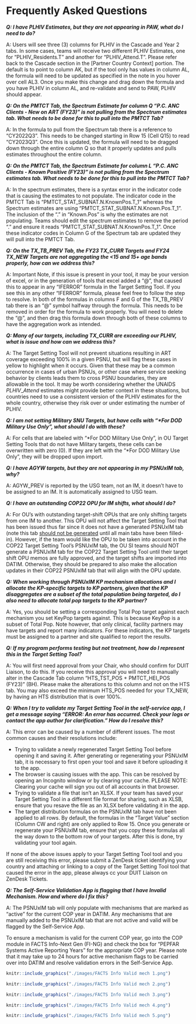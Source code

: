 # Frequently Asked Questions

***Q: I have PLHIV Estimates, but they are not appearing in PAW, what do I need to do?***

A: Users will see three (3) columns for PLHIV in the Cascade and Year 2 tabs. In some cases, teams will receive two different PLHIV Estimates, one for "PLHIV_Residents.T" and another for "PLHIV_Attend.T". Please refer back to the Cascade section in the  [Partner Country Context] portion. The default is to point to column AK, but if the tool only has values in column AL, the formula will need to be updated as specified in the note in you hover over cell AL3. Once you make this change and drag down the formula and you have PLHIV in column AL, and re-validate and send to PAW, PLHIV should appear.

***Q: On the PMTCT Tab, the Spectrum Estimate for column Q "P.C. ANC Clients - New on ART (FY23)" is not pulling from the Spectrum estimates tab. What needs to be done for this to pull into the PMTCT Tab?***

A: In the formula to pull from the Spectrum tab there is a reference to "CY2022Q3". This needs to be changed starting in Row 15 (Cell Q15) to read "CY2023Q3". Once this is updated, the formula will need to be dragged down through the entire column Q so that it properly updates and pulls estimates throughout the entire column.

***Q: On the PMTCT Tab, the Spectrum Estimate for column L "P.C. ANC Clients - Known Positive (FY23)" is not pulling from the Spectrum estimates tab. What needs to be done for this to pull into the PMTCT Tab?***

A: In the spectrum estimates, there is a syntax error in the indicator code that is causing the estimates to not populate. The indicator code in the PMTCT Tab is "PMTCT_STAT_SUBNAT.N.KnownPos.T_1" whereas the Spectrum estimates are using "PMTCT_STAT_SUBNAT.N.Known.Pos.T_1". The inclusion of the "." in "Known.Pos" is why the estimates are not populating. Teams should edit the spectrum estimates to remove the period "." and ensure it reads "PMTCT_STAT_SUBNAT.N.KnownPos.T_1". Once these indicator codes in Column G of the Spectrum tab are updated they will pull into the PMTCT Tab.

***Q: On the TX_TB_PREV Tab, the FY23 TX_CURR Targets and FY24 TX_NEW Targets are not aggregating the \<15 and 15+ age bands properly, how can we address this?***

A: Important Note, if this issue is present in your tool, it may be your version of excel, or in the generation of tools that excel added a "\@", that caused this to appear in any "IFERROR" formula in the Target Setting Tool. If you see this in any other "IFERROR" formula, please feel free to follow the step to resolve. In both of the formulas in columns F and G of the TX_TB_PREV tab there is an "\@" symbol halfway through the formula. This needs to be removed in order for the formula to work properly. You will need to delete the "\@", and then drag this formula down through both of these columns to have the aggregation work as intended.

***Q: Many of our targets, including TX_CURR are exceeding our PLHIV, what is issue and how can we address this?***

A: The Target Setting Tool will not prevent situations resulting in ART coverage exceeding 100% in a given PSNU, but will flag these cases in yellow to highlight when it occurs. Given that these may be a common occurrence in cases of urban PSNUs, or other case where service seeking behavior by clients leads them to cross PSNU boundaries, they are allowable in the tool. It may be worth considering whether the UNAIDS $PLHIV\_Attend$ estimates might provide better context in these situations, but countries need to use a consistent version of the PLHIV estimates for the whole country, otherwise they risk over or under estimating the number of PLHIV.

***Q: I am not setting Military SNU Targets, but have cells with "\*For DOD Military Use Only", what should I do with these?***

A: For cells that are labeled with "\*For DOD Military Use Only", in OU Target Setting Tools that do not have Military targets, these cells can be overwritten with zero (0). If they are left with the "\*For DOD Military Use Only", they will be dropped upon import.

***Q: I have AGYW targets, but they are not appearing in my PSNUxIM tab, why?***

A: AGYW_PREV is reported by the USG team, not an IM, it doesn't have to be assigned to an IM. It is automatically assigned to USG team.

<!-- #  ***Q: Cascade Tab "Patner Country Context" section column V "P.C. Est. ART Patients Tested for VLS" and column X "P.C. Est. Virally Suppressed ART Patients (FY22)" are blank, how should I fill these out or can I leave them blank?*** -->

<!-- # A: These two columns have been added and left blank for country teams to add in data, should they have reliable Host Country Data available to them. Should a team have access to this data, they should consult their PPM and DUIT Liaison prior to populating the columns. If a country does not have good Host Country Data VL data, the best way forward is likely to leave blank, and the Target Setting Tool will work with your PEPFAR TX_PVLS data on it's own. -->

***Q: I have an outstanding COP22 OPU for IM shifts, what should I do?***

A: For OU's with outstanding target-shift OPUs that are only shifting targets from one IM to another. This OPU will not affect the Target Setting Tool that has been issued thus far since it does not have a generated PSNUxIM tab (note this tab [should not be generated]{.underline} until all main tabs have been filled-in). However, if the team would like the OPU to be taken into account in the COP22 Target Setting Tool's PSNUxIM tab, the OU SI teams should NOT generate a PSNUxIM tab for the COP22 Target Setting Tool until their target shift OPU memos are fully approved, and the target shifts are imported into DATIM. Otherwise, they should be prepared to also make the allocation updates in their COP22 PSNUxIM tab that will align with the OPU update.

***Q: When working through PSNUxIM KP mechanism allocations and I allocate the KP-specific targets to KP partners, given that the KP disaggregates are a subset of the total population being targeted, do I also need to allocate total pop targets to the KP partner?***

A: Yes, you should be setting a corresponding Total Pop target against each mechanism you set KeyPop targets against. This is because KeyPop is a subset of Total Pop. Note however, that only clinical, facility partners may have targets and report many indicators. For these indicators, the KP targets must be assigned to a partner and site qualified to report the results.

```{=html}
<!-- # ***Q: Can you use FY24 Spectrum estimates to work through the Cascade tab?***

A: No, unless you receive approval from OGAC Leadership you should use FY22 Spectrum Data. Your target setting process for the COP23 Target Setting Tool should be to set FY24 targets based on where you are ending FY23. -->
```
```{=html}
<!-- ***Q: Why in the newly generated PSNUxIM tab are data-pack totals and roll up columns blank?***

A: Once you have regenerated your PSNUxIM tab from the Target Setting Tool Self-Service app, please open your newly regenerated tool, save your tool and close it. When you reopen your tool, it should populate your targets into that column. You will also need to drag down the formula in the far right "Target Values" section of the PSNUxIM tab to ensure all rows are populated with the proper formula. -->
```
***Q: If my program performs testing but not treatment, how do I represent this in the Target Setting Tool?***

A: You will first need approval from your Chair, who should confirm for DUIT Liaison, to do this. If you receive this approval you will need to manually alter in the Cascade Tab column "HTS_TST_POS + PMTCT_HEI_POS (FY23)" (BH). Please make the alterations to this column and not on the HTS tab. You may also exceed the minimum HTS_POS needed for your TX_NEW, by having an HTS distribution that is over 100%.

***Q: When I try to validate my Target Setting Tool in the self-service app, I get a message saying "ERROR: An error has occurred. Check your logs or contact the app author for clarification." How do I resolve this?***

A: This error can be caused by a number of different issues. The most common causes and their resolutions include:

-   Trying to validate a newly regenerated Target Setting Tool before opening it and saving it. After generating or regenerating your PSNUxIM tab, it is necessary to first open your tool and save it before uploading it to the app.
-   The browser is causing issues with the app. This can be resolved by opening an Incognito window or by clearing your cache. PLEASE NOTE: Clearing your cache will sign you out of all accounts in that browser.
-   Trying to validate a file that isn't an XLSX. If your team has saved your Target Setting Tool in a different file format for sharing, such as XLSB, ensure that you resave the file as an XLSX before validating it in the app.
-   The target distribution formulas on the PSNUxIM tab have not been applied to all rows. By default, the formulas in the "Target Value" section (Column CW and right) are only applied to Row 15. Once you generate or regenerate your PSNUxIM tab, ensure that you copy these formulas all the way down to the bottom row of your targets. After this is done, try validating your tool again.

If none of the above issues apply to your Target Setting Tool tool and you are still receiving this error, please submit a ZenDesk ticket identifying your country and attaching or linking to a copy of the Target Setting Tool tool that caused the error in the app, please always cc your DUIT Liaison on ZenDesk Tickets.

***Q: The Self-Service Validation App is flagging that I have Invalid Mechanism. How and where do I fix this?***

A: The PSNUxIM tab will only populate with mechanisms that are marked as "active" for the current COP year in DATIM. Any mechanisms that are manually added to the PSNUxIM tab that are not active and valid will be flagged by the Self-Service App.

To ensure a mechanism is valid for the current COP year, go into the COP module in FACTS Info-Next Gen (FI-NG) and check the box for "PEPFAR Systems Active Reporting Years" for the appropriate COP year. Please note that it may take up to 24 hours for active mechanism flags to be carried over into DATIM and resolve validation errors in the Self-Service App.

```r
knitr::include_graphics("./images/FACTS Info Valid mech 1.png")
```

```r
knitr::include_graphics("./images/FACTS Info Valid mech 2.png")
```

```r
knitr::include_graphics("./images/FACTS Info Valid mech 3.png")
```

```r
knitr::include_graphics("./images/FACTS Info Valid mech 4.png")
```

```r
knitr::include_graphics("./images/FACTS Info Valid mech 5.png")
```
